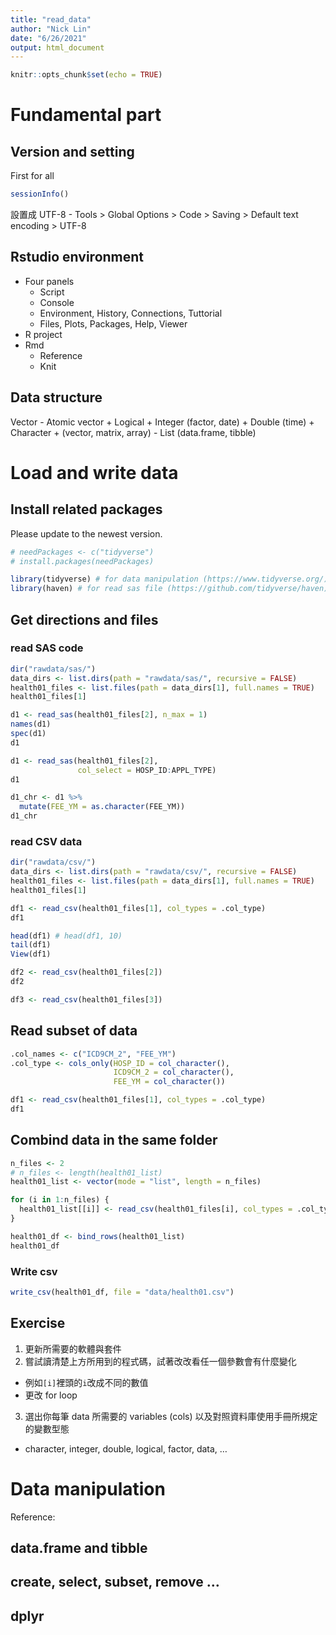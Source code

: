 ```yaml
---
title: "read_data"
author: "Nick Lin"
date: "6/26/2021"
output: html_document
---
```


```r
knitr::opts_chunk$set(echo = TRUE)
```

# Fundamental part

## Version and setting

First for all
```r
sessionInfo()
```

設置成 UTF-8
- Tools > Global Options > Code > Saving > Default text encoding > UTF-8


## Rstudio environment

- Four panels
  + Script
  + Console
  + Environment, History, Connections, Tuttorial
  + Files, Plots, Packages, Help, Viewer
- R project
- Rmd
  + Reference
  + Knit

## Data structure

Vector
- Atomic vector
  + Logical
  + Integer (factor, date)
  + Double (time)
  + Character
  + (vector, matrix, array)
- List (data.frame, tibble)


# Load and write data

## Install related packages

Please update to the newest version.
```r
# needPackages <- c("tidyverse")
# install.packages(needPackages)

library(tidyverse) # for data manipulation (https://www.tidyverse.org/)
library(haven) # for read sas file (https://github.com/tidyverse/haven)
```

## Get directions and files

### read SAS code

```r
dir("rawdata/sas/")
data_dirs <- list.dirs(path = "rawdata/sas/", recursive = FALSE)
health01_files <- list.files(path = data_dirs[1], full.names = TRUE)
health01_files[1]
```

```r
d1 <- read_sas(health01_files[2], n_max = 1)
names(d1)
spec(d1)
d1

d1 <- read_sas(health01_files[2], 
               col_select = HOSP_ID:APPL_TYPE)
d1

d1_chr <- d1 %>% 
  mutate(FEE_YM = as.character(FEE_YM))
d1_chr
```

### read CSV data

```r
dir("rawdata/csv/")
data_dirs <- list.dirs(path = "rawdata/csv/", recursive = FALSE)
health01_files <- list.files(path = data_dirs[1], full.names = TRUE)
health01_files[1]
```
```r

df1 <- read_csv(health01_files[1], col_types = .col_type)
df1

head(df1) # head(df1, 10)
tail(df1)
View(df1)

df2 <- read_csv(health01_files[2])
df2

df3 <- read_csv(health01_files[3])
```


## Read subset of data
```r
.col_names <- c("ICD9CM_2", "FEE_YM")
.col_type <- cols_only(HOSP_ID = col_character(),
                       ICD9CM_2 = col_character(), 
                       FEE_YM = col_character())

df1 <- read_csv(health01_files[1], col_types = .col_type)
df1
```




## Combind data in the same folder

```r
n_files <- 2
# n_files <- length(health01_list)
health01_list <- vector(mode = "list", length = n_files)

for (i in 1:n_files) {
  health01_list[[i]] <- read_csv(health01_files[i], col_types = .col_type)  
}

health01_df <- bind_rows(health01_list)
health01_df
```

### Write csv

```r
write_csv(health01_df, file = "data/health01.csv")
```




## Exercise

1. 更新所需要的軟體與套件
2. 嘗試讀清楚上方所用到的程式碼，試著改改看任一個參數會有什麼變化
  - 例如`[i]`裡頭的`i`改成不同的數值
  - 更改 for loop
3. 選出你每筆 data 所需要的 variables (cols) 以及對照資料庫使用手冊所規定的變數型態
  - character, integer, double, logical, factor, data, ...










# Data manipulation

Reference: []()

## data.frame and tibble

## create, select, subset, remove ...

## dplyr




